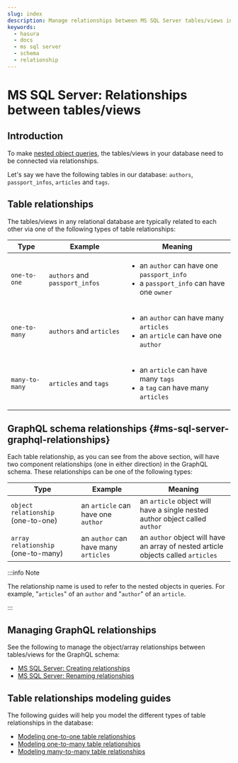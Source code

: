 ```yaml
---
slug: index
description: Manage relationships between MS SQL Server tables/views in Hasura
keywords:
  - hasura
  - docs
  - ms sql server
  - schema
  - relationship
---
```


# MS SQL Server: Relationships between tables/views

## Introduction

To make [nested object queries](/queries/ms-sql-server/nested-object-queries.mdx), the tables/views in your database
need to be connected via relationships.

Let's say we have the following tables in our database: `authors`, `passport_infos`, `articles` and `tags`.

## Table relationships

The tables/views in any relational database are typically related to each other via one of the following types of table
relationships:

<table>
  <colgroup>
    <col style={{ width: '17%' }} />
    <col style={{ width: '35%' }} />
    <col style={{ width: '46%' }} />
  </colgroup>
  <thead>
    <tr className='header'>
      <th>Type</th>
      <th>Example</th>
      <th>Meaning</th>
    </tr>
  </thead>
  <tbody>
    <tr className='odd'>
      <td>
        <code>one-to-one</code>
      </td>
      <td>
        <code>authors</code> and <code>passport_infos</code>
      </td>
      <td>
        <ul>
          <li>
            an <code>author</code> can have one <code>passport_info</code>
          </li>
          <li>
            a <code>passport_info</code> can have one <code>owner</code>
          </li>
        </ul>
      </td>
    </tr>
    <tr className='even'>
      <td>
        <code>one-to-many</code>
      </td>
      <td>
        <code>authors</code> and <code>articles</code>
      </td>
      <td>
        <ul>
          <li>
            an <code>author</code> can have many <code>articles</code>
          </li>
          <li>
            an <code>article</code> can have one <code>author</code>
          </li>
        </ul>
      </td>
    </tr>
    <tr className='odd'>
      <td>
        <code>many-to-many</code>
      </td>
      <td>
        <code>articles</code> and <code>tags</code>
      </td>
      <td>
        <ul>
          <li>
            an <code>article</code> can have many <code>tags</code>
          </li>
          <li>
            a <code>tag</code> can have many <code>articles</code>
          </li>
        </ul>
      </td>
    </tr>
  </tbody>
</table>

## GraphQL schema relationships {#ms-sql-server-graphql-relationships}

Each table relationship, as you can see from the above section, will have two component relationships (one in either
direction) in the GraphQL schema. These relationships can be one of the following types:

| Type                               | Example                              | Meaning                                                                           |
| ---------------------------------- | ------------------------------------ | --------------------------------------------------------------------------------- |
| `object relationship` (one-to-one) | an `article` can have one `author`   | an `article` object will have a single nested author object called `author`       |
| `array relationship` (one-to-many) | an `author` can have many `articles` | an `author` object will have an array of nested article objects called `articles` |

:::info Note

The relationship name is used to refer to the nested objects in queries. For example, "`articles`" of an `author` and
"`author`" of an `article`.

:::

## Managing GraphQL relationships

See the following to manage the object/array relationships between tables/views for the GraphQL schema:

- [MS SQL Server: Creating relationships](/schema/ms-sql-server/table-relationships/create.mdx)
- [MS SQL Server: Renaming relationships](/schema/ms-sql-server/table-relationships/rename.mdx)

## Table relationships modeling guides

The following guides will help you model the different types of table relationships in the database:

- [Modeling one-to-one table relationships](/schema/common-patterns/data-modeling/one-to-one.mdx)
- [Modeling one-to-many table relationships](/schema/common-patterns/data-modeling/one-to-many.mdx)
- [Modeling many-to-many table relationships](/schema/common-patterns/data-modeling/many-to-many.mdx)

